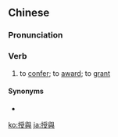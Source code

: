 {{also|授与}}
==Chinese==
{{zh-forms|s=授与}}

===Pronunciation===
{{zh-pron
|m=shòuyǔ
|cat=v
}}

===Verb===
{{zh-verb}}

# to [[confer]]; to [[award]]; to [[grant]]

====Synonyms====
* {{zh-l|授予}}

[[ko:授與]]
[[ja:授與]]